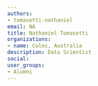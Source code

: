 ```yaml
---
authors:
- tomasetti-nathaniel
email: NA
title: Nathaniel Tomasetti
organizations:
- name: Coles, Australia
description: Data Scientist
social:
user_groups:
- Alumni
---
```

